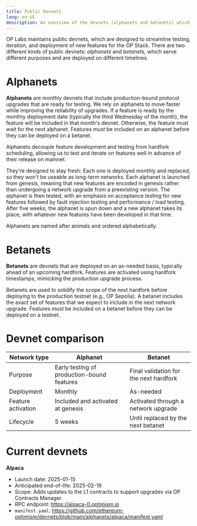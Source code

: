 ```yaml
---
title: Public Devnets 
lang: en-US
description: An overview of the devnets (alphanets and betanets) which can be used to test upcoming OP Stack releases. 
---
```



OP Labs maintains public devnets, which are designed to streamline testing, iteration, and deployment of new features for the OP Stack.
There are two different kinds of public devnets: *alphanets* and *betanets*, which serve different purposes and are deployed on different timelines. 

# Alphanets 

**Alphanets** are monthly devnets that include production-bound protocol upgrades that are ready for testing. 
We rely on alphanets to move faster while improving the reliability of upgrades. 
If a feature is ready by the monthly deployment date (typically the third Wednesday of the month), the feature will be included in that month's devnet. 
Otherwise, the feature must wait for the next alphanet. 
Features _must_ be included on an alphanet before they can be deployed on a betanet.

Alphanets decouple feature development and testing from hardfork scheduling, allowing us to test and iterate on features well in advance of their release on mainnet.

They're designed to stay fresh: Each one is deployed monthly and replaced, so they won't be useable as long-term networks. 
Each alphanet is launched from genesis, meaning that new features are encoded in genesis rather than undergoing a network upgrade from a preexisting version. 
The alphanet is then tested, with an emphasis on acceptance testing for new features followed by fault injection testing and performance / load testing. 
After five weeks, the alphanet is spun down and a new alphanet takes its place, with whatever new features have been developed in that time. 

Alphanets are named after animals and ordered alphabetically.

# Betanets 

**Betanets** are devnets that are deployed on an as-needed basis, typically ahead of an upcoming hardfork. 
Features are activated using hardfork timestamps, mimicking the production upgrade process.

Betanets are used to solidify the scope of the next hardfork before deploying to the production testnet (e.g., OP Sepolia). 
A betanet includes the exact set of features that we expect to include in the next network upgrade.
Features _must_ be included on a betanet before they can be deployed on a testnet.

# Devnet comparison

| Network type        | Alphanet                                   | Betanet                                   |
| ------------------- | -------------------------------------------| ----------------------------------------- |
| Purpose             | Early testing of production-bound features | Final validation for the next hardfork    |
| Deployment          | Monthly                                    | As-needed                                 |
| Feature activation  | Included and activated at genesis          | Activated through a network upgrade       |
| Lifecycle           | 5 weeks                                    | Until replaced by the next betanet        |


# Current devnets 

**Alpaca** 
* Launch date: 2025-01-15
* Anticipated end-of-life: 2025-02-19
* Scope: Adds updates to the L1 contracts to support upgrades via OP Contracts Manager.
* RPC endpoint: https://alpaca-0.optimism.io
* `manifest.yaml`: https://github.com/ethereum-optimism/devnets/blob/main/alphanets/alpaca/manifest.yaml

